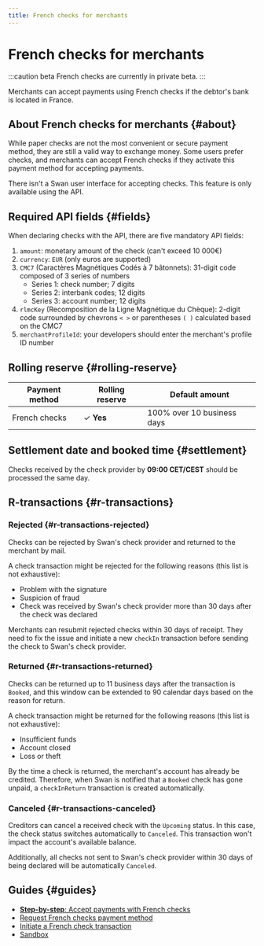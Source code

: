 ```yaml
---
title: French checks for merchants
---
```


# French checks for merchants

:::caution beta
French checks are currently in private beta.
:::

Merchants can accept payments using French checks if the debtor's bank is located in France.

## About French checks for merchants {#about}

While paper checks are not the most convenient or secure payment method, they are still a valid way to exchange money.
Some users prefer checks, and merchants can accept French checks if they activate this payment method for accepting payments.

There isn't a Swan user interface for accepting checks.
This feature is only available using the API.

## Required API fields {#fields}

When declaring checks with the API, there are five mandatory API fields:

1. `amount`: monetary amount of the check (can't exceed 10 000€)
1. `currency`: `EUR` (only euros are supported)
1. `CMC7` (Caractères Magnétiques Codés à 7 bâtonnets): 31-digit code composed of 3 series of numbers
    - Series 1: check number; 7 digits
    - Series 2: interbank codes; 12 digits
    - Series 3: account number; 12 digits
1. `rlmcKey` (Recomposition de la Ligne Magnétique du Chèque): 2-digit code surrounded by chevrons `< >` or parentheses `( )` calculated based on the CMC7
1. `merchantProfileId`: your developers should enter the merchant's profile ID number

## Rolling reserve {#rolling-reserve}


<RollingReserve />

| Payment method | Rolling reserve | Default amount |
| --- | --- | --- |
| French checks | ✓ **Yes** | 100% over 10 business days |

## Settlement date and booked time {#settlement}

Checks received by the check provider by **09:00 CET/CEST** should be processed the same day.


<DayTimeStandard />

## R-transactions {#r-transactions}

### Rejected {#r-transactions-rejected}

Checks can be rejected by Swan's check provider and returned to the merchant by mail.

A check transaction might be rejected for the following reasons (this list is not exhaustive):

- Problem with the signature
- Suspicion of fraud
- Check was received by Swan's check provider more than 30 days after the check was declared

Merchants can resubmit rejected checks within 30 days of receipt.
They need to fix the issue and initiate a new `checkIn` transaction before sending the check to Swan's check provider.

### Returned {#r-transactions-returned}

Checks can be returned up to 11 business days after the transaction is `Booked`, and this window can be extended to 90 calendar days based on the reason for return.

A check transaction might be returned for the following reasons (this list is not exhaustive):

- Insufficient funds
- Account closed
- Loss or theft

By the time a check is returned, the merchant's account has already be credited.
Therefore, when Swan is notified that a `Booked` check has gone unpaid, a `checkInReturn` transaction is created automatically.

### Canceled {#r-transactions-canceled}

Creditors can cancel a received check with the `Upcoming` status.
In this case, the check status switches automatically to `Canceled`.
This transaction won't impact the account's available balance.

Additionally, all checks not sent to Swan's check provider within 30 days of being declared will be automatically `Canceled`.

## Guides {#guides}

- [**Step-by-step**: Accept payments with French checks](./guide-checks.mdx)
- [Request French checks payment method](./guide-request.mdx)
- [Initiate a French check transaction](./guide-initiate.mdx)
- [Sandbox](./sandbox.mdx)